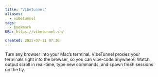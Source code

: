 ```yaml
---
title: "Vibetunnel"
aliases:
  - vibetunnel
tags:
  - bookmark
URL: https://vibetunnel.sh/

created: 2025-07-11 07:36
---
```




Turn any browser into your Mac’s terminal.
VibeTunnel proxies your terminals right into the browser, so you can vibe-code anywhere. Watch output scroll in real-time, type new commands, and spawn fresh sessions on the fly.
